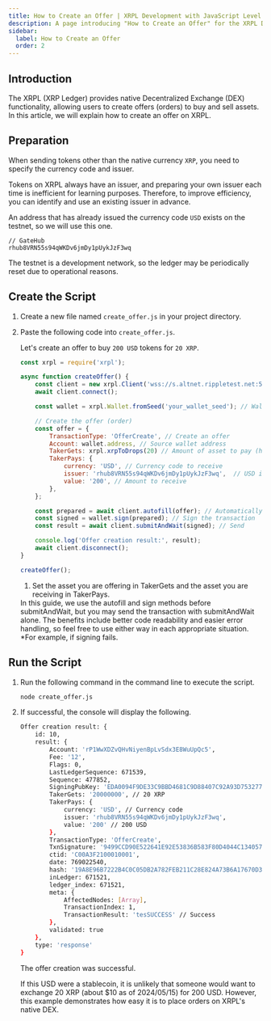 ```yaml
---
title: How to Create an Offer | XRPL Development with JavaScript Level 2
description: A page introducing "How to Create an Offer" for the XRPL Development with JavaScript Level 2 curriculum.
sidebar:
  label: How to Create an Offer
  order: 2
---
```


## Introduction

The XRPL (XRP Ledger) provides native Decentralized Exchange (DEX) functionality, allowing users to create offers (orders) to buy and sell assets. In this article, we will explain how to create an offer on XRPL.


## Preparation

When sending tokens other than the native currency `XRP`, you need to specify the currency code and issuer.

Tokens on XRPL always have an issuer, and preparing your own issuer each time is inefficient for learning purposes. Therefore, to improve efficiency, you can identify and use an existing issuer in advance.

An address that has already issued the currency code `USD` exists on the testnet, so we will use this one.

```
// GateHub
rhub8VRN55s94qWKDv6jmDy1pUykJzF3wq
```

<Aside title="Basic Knowledge">
The testnet is a development network, so the ledger may be periodically reset due to operational reasons.
</Aside>

## Create the Script

<Steps>

1. Create a new file named `create_offer.js` in your project directory.
2. Paste the following code into `create_offer.js`.

   Let's create an offer to buy `200 USD` tokens for `20 XRP`.

    ```javascript
    const xrpl = require('xrpl');

    async function createOffer() {
        const client = new xrpl.Client('wss://s.altnet.rippletest.net:51233'); // Testnet
        await client.connect();

        const wallet = xrpl.Wallet.fromSeed('your_wallet_seed'); // Wallet seed

        // Create the offer (order)
        const offer = {
            TransactionType: 'OfferCreate', // Create an offer
            Account: wallet.address, // Source wallet address
            TakerGets: xrpl.xrpToDrops(20) // Amount of asset to pay (here, 20 XRP)
            TakerPays: {
                currency: 'USD', // Currency code to receive
                issuer: 'rhub8VRN55s94qWKDv6jmDy1pUykJzF3wq',  // USD issuer (GateHub)
                value: '200', // Amount to receive
            },
        };

        const prepared = await client.autofill(offer); // Automatically complete the transaction
        const signed = wallet.sign(prepared); // Sign the transaction
        const result = await client.submitAndWait(signed); // Send

        console.log('Offer creation result:', result);
        await client.disconnect();
    }

    createOffer();
    ```

    1. Set the asset you are offering in TakerGets and the asset you are receiving in TakerPays.

    <Aside title="About submitAndWait">
    In this guide, we use the autofill and sign methods before submitAndWait, but you may send the transaction with submitAndWait alone.
    The benefits include better code readability and easier error handling, so feel free to use either way in each appropriate situation. *For example, if signing fails.
    </Aside>

</Steps>

## Run the Script

<Steps>

1. Run the following command in the command line to execute the script.

    ```bash
    node create_offer.js
    ```
    
2. If successful, the console will display the following.

    ```bash
    Offer creation result: {
        id: 10,
        result: {
            Account: 'rP1WwXDZvQHvNiyenBpLvSdx3E8WuUpQc5',
            Fee: '12',
            Flags: 0,
            LastLedgerSequence: 671539,
            Sequence: 477852,
            SigningPubKey: 'EDA0094F9DE33C9BBD4681C9D88407C92A93D7532775B08731572DA419C804BA27',
            TakerGets: '20000000', // 20 XRP
            TakerPays: {
                currency: 'USD', // Currency code
                issuer: 'rhub8VRN55s94qWKDv6jmDy1pUykJzF3wq',
                value: '200' // 200 USD
            },
            TransactionType: 'OfferCreate',
            TxnSignature: '9499CCD90E522641E92E53836B583F80D4044C1340571FF8BE4B68EE2A7E15238A1F78418A7CCB274576622BC44EE4F2B8E38EFBCAEC10ED8442C9C3BBF31C04',
            ctid: 'C00A3F2100010001',
            date: 769022540,
            hash: '19A8E96B7222B4C0C05DB2A782FEB211C28E824A73B6A17670D34D47C7694668',
            inLedger: 671521,
            ledger_index: 671521,
            meta: {
                AffectedNodes: [Array],
                TransactionIndex: 1,
                TransactionResult: 'tesSUCCESS' // Success
            },
            validated: true
        },
        type: 'response'
    }
    ```

    The offer creation was successful.

    If this USD were a stablecoin, it is unlikely that someone would want to exchange 20 XRP (about $10 as of 2024/05/15) for 200 USD. However, this example demonstrates how easy it is to place orders on XRPL's native DEX.

</Steps>